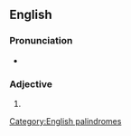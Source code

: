 {{also|lil|li'l|li-l|lil-}}
==English==

===Pronunciation===
* {{rhymes|ɪl}}

===Adjective===
{{infl|en|adjective}}

# {{misspelling of|li'l}}
[[Category:English palindromes]]